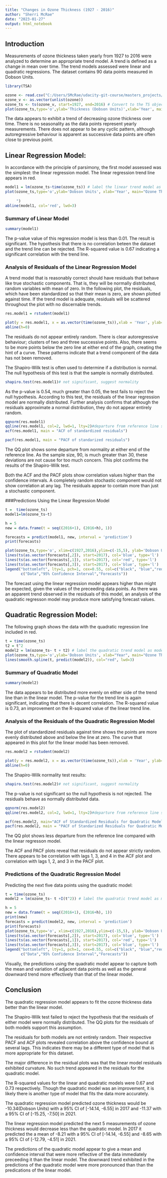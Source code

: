 ```yaml
---
title: "Changes in Ozone Thickness (1927 - 2016)"
author: "Sherri McRae"
date: "2023-01-27"
output: html_notebook
---
```


## Introduction
Measurements of ozone thickness taken yearly from 1927 to 2016 were analyzed to determine an appropriate trend model. A trend is defined as a change in mean over time.  The trend models assessed were linear and quadratic regressions. The dataset contains 90 data points measured in Dobson Units.


```r
library(TSA)

ozone <- read.csv("C:/Users/SMcRae/udacity-git-course/masters_projects/ozone_thickness_time_series/ozone.csv", header=FALSE)
ozone_v <- as.vector(unlist(ozone))
ozone_ts <- ts(ozone_v, start=1927, end=2016) # Convert to the TS object
plot(ozone_ts,type='o',ylab='Thickness (Dobson Units)',xlab='Year', main="Ozone Thickness: Change over Time")
```
The data appears to exhibit a trend of decreasing ozone thickness over time. There is no seasonality as the data points represent yearly measurements.  There does not appear to be any cyclic pattern, although autoregressive behaviour is apparent as successive data points are often close to previous point.

## Linear Regression Model:
In accordance with the principle of parsimony, the first model assessed was the simplest: the linear regression model. The linear regression trend line appears in red.
```r
model1 = lm(ozone_ts~time(ozone_ts)) # label the linear trend model as model1
plot(ozone_ts,type='o',ylab='Dobson Units', xlab='Year', main="Ozone Thickness: Linear Model
     
     ")
abline(model1, col='red', lwd=3)


```
### Summary of Linear Model

```r
summary(model1)
```

The p-value value of this regression model is less than 0.01. The result is significant. The hypothesis that there is no correlation beteen the dataset and the trend line can be rejected. The R-squared value is 0.67 indicating a significant correlation with the trend line.

### Analysis of Residuals of the Linear Regression Model
A trend model that is reasonably correct should have residuals that behave like true stochastic components. That is, they will be normally distributed, random variables with mean of zero.  In the following plot, the residuals, which have been standardized so that their mean is zero, are shown plotted against time. If the trend model is adequate, residuals will be scattered throughout the plot with no discernable trends.


```r
res.model1 = rstudent(model1)

plot(y = res.model1, x = as.vector(time(ozone_ts)),xlab = 'Year', ylab='Standardized Residuals',type='o', main="Residuals for Linear Regression Model")
abline(h=0)
```
The residuals do not appear entirely random.  There is clear autoregressive behaviour; clusters of two and three successive points.  Also, there seems to be more points below the zero line at either end of the graph, creating the hint of a curve. These patterns indicate that a trend component of the data has not been removed. 

The Shapiro-Wilk test is often used to determine if a distribution is normal. The null hypothesis of this test is that the sample is normally distributed.

```r
shapiro.test(res.model1)# not significant, suggest normality
```
As the p-value is 0.54, much greater than 0.05, the test fails to reject the null hypothesis. According to this test, the residuals of the linear regression model are normally distributed. Further analysis confirms that although the residuals approximate a normal distribution, they do not appear entirely random.


```r
qqnorm(res.model1)
qqline(res.model1, col=2, lwd=1, lty=2)#departure from reference line suggests a lack of normality
acf(res.model1, main = "ACF of standardized residuals")

```


```r
pacf(res.model1, main = "PACF of standarized residuals")
```

The QQ plot shows some departure from normality at either end of the reference line. As the sample size, 90, is much greater than 30, these deviations are not cause for too much concern. This plot confirms the results of the Shapiro-Wilk test.

Both the ACF and the PACF plots show correlation values higher than the confidence intervals. A completely random stochastic component would not show correlation at any lag. The residuals appear to contain more than just a stochastic component.


###Predictions Using the Linear Regression Model

```r
t =  time(ozone_ts)
model1=lm(ozone_ts~t) 

h = 5
new = data.frame(t = seq((2016+1), (2016+h), 1))

forecasts = predict(model1, new, interval = 'prediction')
print(forecasts)

plot(ozone_ts,type='o', xlim=c(1927,2016),ylim=c(-15,5), ylab='Dobson Units', xlab="Year",  main="Ozone Thickness: Linear Model Prediction")
lines(ts(as.vector(forecasts[,2]), start=2017), col='blue', type='l')
lines(ts(as.vector(forecasts[,1]), start=2017), col='red', type='l')
lines(ts(as.vector(forecasts[,3]), start=2017), col='blue', type='l')
legend("bottomleft", lty=1, pch=1, cex=0.55, col=c("black", "blue","red"), text.width = 18,
       c("Data","95% Confidence Interval","Forecasts"))
```
The forecast using the linear regression model appears higher than might be expected, given the values of the preceeding data points.  As there was an apparent trend observed in the residuals of this model, an analysis of the quadratic regresson model may produce more satisfying forecast values.

## Quadratic Regression Model:
The following graph shows the data with the quadratic regression line included in red.

```r
t = time(ozone_ts)
t2 = t^2
model2 = lm(ozone_ts~ t + t2) # label the quadratic trend model as model1
plot(ozone_ts,type='o',ylab='Dobson Units', xlab="Year", main="Ozone Thickness: Quadratic Model")
lines(smooth.spline(t, predict(model2)), col="red", lwd=3)

```
### Summary of Quadratic Model

```r
summary(model2)
```

The data appears to be distributed more evenly on either side of the trend line than in the linear model. The p-value for the trend line is again significant, indicating that there is decent correlation.  The R-squared value is 0.73, an improvement on the R-squared value of the linear trend line.

### Analysis of the Residuals of the Quadratic Regression Model

The plot of standardized residuals against time shows the points are more evenly distributed above and below the line at zero. The curve that appeared in this plot for the linear model has been removed. 

```r
res.model2 = rstudent(model2)

plot(y = res.model2, x = as.vector(time(ozone_ts)),xlab = 'Year', ylab='Standardized Residuals', type='o', main="Residuals for the Quadratic Regression Model")
abline(h=0)

```


The Shapiro-Wilk normality test results:

```r
shapiro.test(res.model2)# not significant, suggest normality
```
The p-value is not significant so the null hypothesis is not rejected.  The residuals behave as normally distributed data.

```r
qqnorm(res.model2)
qqline(res.model2, col=2, lwd=1, lty=2)#departure from reference line suggests a lack of normality

acf(res.model2, main="ACF of Standardized Residuals for Quadratic Model")
pacf(res.model2, main = "PACF of Standarized Residuals for Quadratic Model")
```
The QQ plot shows less departure from the reference line compared with the linear regresson model. 

The ACF and PACF plots reveal that residuals do not appear strictly random. There appears to be correlation with lags 1, 3, and 4 in the ACF plot and correlation with lags 1, 2, and 3 in the PACF plot.

### Predictions of the Quadratic Regression Model
Predicting the next five data points using the quadratic model:
```r
t = time(ozone_ts)
model2 = lm(ozone_ts~ t +I(t^2)) # label the quadratic trend model as model1

h = 5
new = data.frame(t = seq((2016+1), (2016+h), 1))
print(new)
forecasts = predict(model2, new, interval = 'prediction')
print(forecasts)
plot(ozone_ts,type='o', xlim=c(1927,2016),ylim=c(-15,5), ylab='Dobson Units',xlab="Year", main="Ozone Thickness: Quadratic Model Prediction")
lines(ts(as.vector(forecasts[,2]), start=2017), col='blue', type='l')
lines(ts(as.vector(forecasts[,1]), start=2017), col='red', type='l')
lines(ts(as.vector(forecasts[,3]), start=2017), col='blue', type='l')
legend("bottomleft", lty=1, pch=1, cex=0.55, col=c("black", "blue","red"), text.width = 18,
       c("Data","95% Confidence Interval","Forecasts"))
```
Visually, the predictions using the quadratic model appear to capture both the mean and variation of adjacent data points as well as the general downward trend more effectively than that of the linear model.


## Conclusion
The quadratic regression model appears to fit the ozone thickness data better than the linear model. 

The Shapiro-Wilk test failed to reject the hypothesis that the residuals of either model were normally distributed.  The QQ plots for the residuals of both models support this assumption. 

The residuals for both models are not entirely random.  Their respective PACF and ACF plots revealed correlation above the confidence bound at several lags. This indicates there may be a different type of model that is more appropriate for this dataset.

The major difference in the residual plots was that the linear model residuals exhibited curvature.  No such trend appeared in the residuals for the quadratic model.

The R-squared values for the linear and quadratic models were 0.67 and 0.73 respectively. Though the quadratic model was an improvement, it is likely there is another type of model that fits the data more accurately.

The quadratic regression model predicted ozone thickness would be -10.34(Dobson Units) with a 95% CI of [-14.14, -6.55] in 2017 and -11.37 with a 95% CI of [-15.25, -7.50] in 2021.  

The linear regression model predicted the next 5 measurements of ozone thickness would decrease less than the quadratic model.  In 2017 it predicted the a mean of -8.21 with a 95% CI of [-14.14, -6.55] and -8.65 with a 95% CI of [-12.79, -4.51] in 2021.  

The predictions of the quadratic model appear to give a mean and confidence interval that were more reflective of the data immediately preceeding it than the linear model.  The downward trend exhibited in the predictions of the quadratic model were more pronounced than than the predications of the linear model.

 


